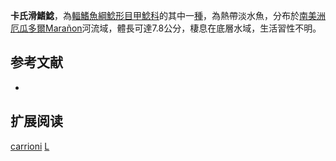 {{Speciesbox
| name = 卡氏滑鰭鯰
| image = 
| image_width = 250px
| image_caption = 
| status = NE
| status_system = IUCN3.1
| genus = Lipopterichthys
| species = carrioni
| authority = [[Norman|Norman]], 1935
| synonyms = 
}} 
'''卡氏滑鰭鯰'''，為[[輻鰭魚綱|輻鰭魚綱]][[鯰形目|鯰形目]][[甲鯰科|甲鯰科]]的其中一[[種|種]]，為熱帶淡水魚，分布於[[南美洲|南美洲]][[厄瓜多爾|厄瓜多爾]]Marañon河流域，體長可達7.8公分，棲息在底層水域，生活習性不明。

==参考文献==
*{{FishBase_species|genus=Leporacanthicus|species=carrioni|year=2014|month=11}}

== 扩展阅读 ==
{{refbegin}}
{{wikispecies-inline|Leporacanthicus carrioni|卡氏滑鰭鯰}}
{{refend}}
{{Taxonbar|from=Q3761243}}

[[Category:滑鰭鯰屬|carrioni]]
[[Category:1935年描述的魚類|L]]